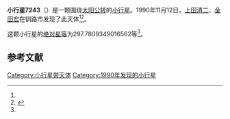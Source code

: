 {{Infobox planet
| bgcolour = #FFFFC0
| name = 7243
| symbol = 
| image = 
| caption = 
| discovery = yes
| discovery_ref = 
| discoverer = [[上田清二|上田清二]]、[[金田宏|金田宏]]
| discovery_site = [[钏路市|钏路市]] 
| discovered = 1990年11月12日
| designations = yes
| mp_name = 
| named_after = 
| alt_names = 1990 VV3/ 1982 FA4 / 1995 BF4
| mp_category = [[主带小行星|主带小行星]]
| orbit_ref = <ref name="a">[http://ssd.jpl.nasa.gov/sbdb.cgi?sstr=7243 7243] {{Wayback|url=http://ssd.jpl.nasa.gov/sbdb.cgi?sstr=7243 |date=20210810170211 }}，小行星數據庫瀏覽器（JPL Small-Body Database Browser）－[[美国国家航空航天局|美国国家航空航天局]]喷气推进实验室</ref>
| epoch = 2456400.5 (2013年4月18日更新)
| aphelion = {{convert|2.392861711440077|AU|km|3|abbr=on|lk=out}}
| perihelion = {{convert|2.066929496860359|AU|km|3|abbr=on}}
| semimajor = {{convert|2.229895604150218|AU|km|3|abbr=on}}
| eccentricity = 0.073082393
| period = 1216.256639 [[日|日]]<br />3.33[[儒略年|儒略年]]
| avg_speed = 
| inclination = 1.941594137164999
| asc_node = 345.7681746513779
| mean_anomaly = 
| arg_peri = 297.7809349016562
| satellites = 
| physical_characteristics = yes
| dimensions = 
| mass = 
| density = 
| surface_grav = 
| escape_velocity = 
| sidereal_day = 
| axial_tilt = 
| pole_ecliptic_lat = 
| pole_ecliptic_lon = 
| albedo = 
| temperatures= 
| temp_name1 = 
| mean_temp_1 = 
| max_temp_1 = 
| temp_name2 = 
| max_temp_2 = 
| spectral_type = 
| abs_magnitude = 297.7809349016562
}}

'''小行星7243'''（{{lang-en|7243}}）是一颗围绕[[太阳|太阳]][[公转|公转]]的[[小行星|小行星]]。1990年11月12日，[[上田清二|上田清二]]、[[金田宏|金田宏]]在钏路市发现了此天体<ref name="a" /><ref>{{cite news|title=小行星列表|url=http://cfa-www.harvard.edu/iau/lists/NumberedMPs.txt|accessdate=2013-07-08|newspaper=哈佛大学|archive-date=2008-05-17|archive-url=https://web.archive.org/web/20080517010638/http://cfa-www.harvard.edu/iau/lists/NumberedMPs.txt|dead-url=no}}</ref>。

这颗小行星的[[绝对星等|绝对星等]]为297.7809349016562等<ref name="a" />。

==参考文献==
{{reflist}}
{{Minor Planet Number|[[小行星7242|小行星7242]]|[[小行星7244|小行星7244]]}}

{{小天体}}

[[Category:小行星带天体|Category:小行星带天体]]
[[Category:1990年发现的小行星|Category:1990年发现的小行星]]

{{asteroid-stub}}
